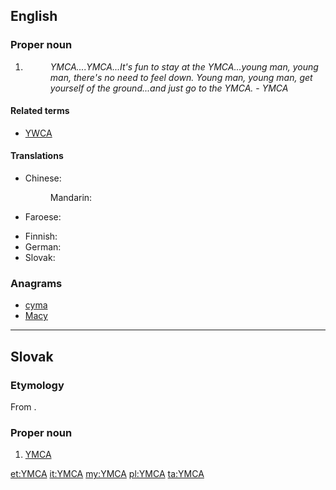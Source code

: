 ==English==
{{wikipedia}}

===Proper noun===
{{en-proper noun}}

# {{initialism of|{{w|Young Men's Christian Association}}}}
#: ''YMCA....YMCA...It's fun to stay at the YMCA...young man, young man, there's no need to feel down. Young man, young man, get yourself of the ground...and just go to the YMCA.'' - {{w|Village People}} ''YMCA''

====Related terms====
* [[YWCA]]

====Translations====
{{trans-top|Young Men's Christian Association}}
* Chinese:
*: Mandarin: {{t|cmn|基督教青年會|tr=jīdùjiào qīngnián huì}}
* Faroese: {{t|fo|KFUM}}
{{trans-mid}}
* Finnish: {{t|fi|NMKY}} {{qualifier|Nuorten Miesten Kristillinen Yhdistys}}
* German: {{t+|de|CVJM}}
* Slovak: {{t|sk|YMCA}}<!--moved to Slovak entry: (pronounced ''imka'')-->
{{trans-bottom}}

===Anagrams===
* [[cyma#English|cyma]]
* [[Macy#English|Macy]]

----

==Slovak==

===Etymology===
From {{etyl|en|sk}} {{term|YMCA|lang=en}}.

===Proper noun===
{{sk-proper noun|g=n}}

# [[#English|YMCA]]

[[et:YMCA]]
[[it:YMCA]]
[[my:YMCA]]
[[pl:YMCA]]
[[ta:YMCA]]